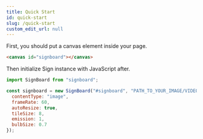 ```yaml
---
title: Quick Start
id: quick-start
slug: /quick-start
custom_edit_url: null
---
```


First, you should put a canvas element inside your page.

```html
<canvas id="signboard"></canvas>
```

Then initialize Sign instance with JavaScript after.

```js
import SignBoard from "signboard";

const signboard = new SignBoard("#signboard", "PATH_TO_YOUR_IMAGE/VIDEO", {
  contentType: "image",
  frameRate: 60,
  autoResize: true,
  tileSize: 8,
  emission: 1,
  bulbSize: 0.7
});
```
